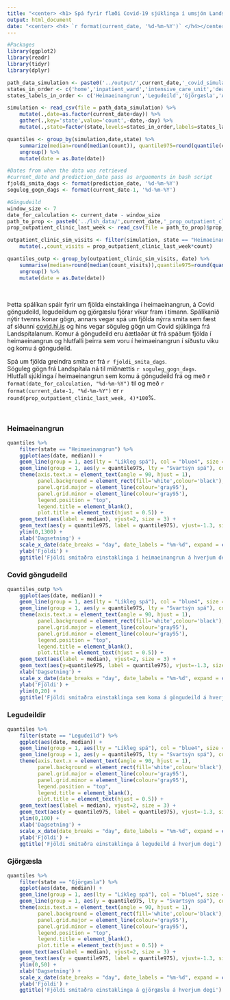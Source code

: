 ```yaml
---
title: "<center> <h1> Spá fyrir flæði Covid-19 sjúklinga í umsjón Landspítala </h1></center>"
output: html_document
date: "<center> <h4> `r format(current_date, '%d-%m-%Y')` </h4></center>"
---
```


```r
#Packages
library(ggplot2)
library(readr)
library(tidyr)
library(dplyr)
```

```r
path_data_simulation <- paste0('../output/',current_date,'_covid_simulation.csv')
states_in_order <- c('home','inpatient_ward','intensive_care_unit','death','recovered')
states_labels_in_order <- c('Heimaeinangrun','Legudeild','Gjörgæsla','Andlát','Batnað')

simulation <- read_csv(file = path_data_simulation) %>%
    mutate(.,date=as.factor(current_date+day)) %>%
    gather(.,key='state',value='count',-date,-day) %>%
    mutate(.,state=factor(state,levels=states_in_order,labels=states_labels_in_order))

quantiles <- group_by(simulation,date,state) %>% 
    summarize(median=round(median(count)), quantile975=round(quantile(count,probs=0.975))) %>%
    ungroup() %>%
    mutate(date = as.Date(date))

#Dates from when the data was retrieved
#current_date and prediction_date pass as arguements in bash script
fjoldi_smita_dags <- format(prediction_date, '%d-%m-%Y')
soguleg_gogn_dags <- format(current_date-1, '%d-%m-%Y')
```

```r
#Göngudeild
window_size <- 7
date_for_calculation <- current_date - window_size
path_to_prop <- paste0('../lsh_data/',current_date,'_prop_outpatient_clinic.csv')
prop_outpatient_clinic_last_week <- read_csv(file = path_to_prop)$prop_visits_last_week

outpatient_clinic_sim_visits <- filter(simulation, state == "Heimaeinangrun") %>%
    mutate(.,count_visits = prop_outpatient_clinic_last_week*count)

quantiles_outp <- group_by(outpatient_clinic_sim_visits, date) %>% 
    summarise(median=round(median(count_visits)),quantile975=round(quantile(count_visits,probs=0.975))) %>%
    ungroup() %>%
    mutate(date = as.Date(date))
```

$~$

Þetta spálíkan spáir fyrir um fjölda einstaklinga í heimaeinangrun, á Covid göngudeild, legudeildum og gjörgæslu fjórar vikur fram í tímann. Spálíkanið nýtir tvenns konar gögn, annars vegar spá um fjölda nýrra smita sem fæst af síðunni [covid.hi.is](https://www.covid.hi.is) og hins vegar söguleg gögn um Covid sjúklinga frá Landspítalanum.
Komur á göngudeild eru áætlaðar út frá spáðum fjölda í heimaeinangrun og hlutfalli þeirra sem voru í heimaeinangrun í síðustu viku og komu á göngudeild.

Spá um fjölda greindra smita er frá `r fjoldi_smita_dags`.<br />
Söguleg gögn frá Landspítala ná til miðnættis `r soguleg_gogn_dags`.<br />
Hlutfall sjúklinga í heimaeinangrun sem komu á göngudeild frá og með `r format(date_for_calculation, "%d-%m-%Y")` til og með `r format(current_date-1, "%d-%m-%Y")` er `r round(prop_outpatient_clinic_last_week, 4)*100`%.

$~$

### Heimaeinangrun

```r
quantiles %>%
    filter(state == "Heimaeinangrun") %>%
    ggplot(aes(date, median)) +
    geom_line(group = 1, aes(lty = "Líkleg spá"), col = "blue4", size = 1.1) +
    geom_line(group = 1, aes(y = quantile975, lty = "Svartsýn spá"), col = "blue4", size = 1.1) +
    theme(axis.text.x = element_text(angle = 90, hjust = 1),
          panel.background = element_rect(fill='white',colour='black'),
          panel.grid.major = element_line(colour='gray95'),
          panel.grid.minor = element_line(colour='gray95'),
          legend.position = "top",
          legend.title = element_blank(),
          plot.title = element_text(hjust = 0.5)) +
    geom_text(aes(label = median), vjust=2, size = 3) +
    geom_text(aes(y = quantile975, label = quantile975), vjust=-1.3, size = 3) +
    ylim(0,1300) +
    xlab('Dagsetning') + 
    scale_x_date(date_breaks = "day", date_labels = "%m-%d", expand = c(0,0.5)) +
    ylab('Fjöldi') +
    ggtitle('Fjöldi smitaðra einstaklinga í heimaeinangrun á hverjum degi')
```

### Covid göngudeild

```r
quantiles_outp %>%
    ggplot(aes(date, median)) +
    geom_line(group = 1, aes(lty = "Líkleg spá"), col = "blue4", size = 1.1) +
    geom_line(group = 1, aes(y = quantile975, lty = "Svartsýn spá"), col = "blue4", size = 1.1) +
    theme(axis.text.x = element_text(angle = 90, hjust = 1),
          panel.background = element_rect(fill='white',colour='black'),
          panel.grid.major = element_line(colour='gray95'),
          panel.grid.minor = element_line(colour='gray95'),
          legend.position = "top",
          legend.title = element_blank(),
          plot.title = element_text(hjust = 0.5)) +
    geom_text(aes(label = median), vjust=2, size = 3) +
    geom_text(aes(y=quantile975, label = quantile975), vjust=-1.3, size = 3) +
    xlab('Dagsetning') + 
    scale_x_date(date_breaks = "day", date_labels = "%m-%d", expand = c(0,0.5)) +
    ylab('Fjöldi') +
    ylim(0,20) +
    ggtitle('Fjöldi smitaðra einstaklinga sem koma á göngudeild á hverjum degi')
```

### Legudeildir

```r
quantiles %>%
    filter(state == "Legudeild") %>%
    ggplot(aes(date, median)) +
    geom_line(group = 1, aes(lty = "Líkleg spá"), col = "blue4", size = 1.1) +
    geom_line(group = 1, aes(y = quantile975, lty = "Svartsýn spá"), col = "blue4", size = 1.1) +
    theme(axis.text.x = element_text(angle = 90, hjust = 1),
          panel.background = element_rect(fill='white',colour='black'),
          panel.grid.major = element_line(colour='gray95'),
          panel.grid.minor = element_line(colour='gray95'),
          legend.position = "top",
          legend.title = element_blank(),
          plot.title = element_text(hjust = 0.5)) +
    geom_text(aes(label = median), vjust=2, size = 3) +
    geom_text(aes(y = quantile975, label = quantile975), vjust=-1.3, size = 3) +
    ylim(0,100) +
    xlab('Dagsetning') + 
    scale_x_date(date_breaks = "day", date_labels = "%m-%d", expand = c(0,0.5)) +
    ylab('Fjöldi') +
    ggtitle('Fjöldi smitaðra einstaklinga á legudeild á hverjum degi')
```

### Gjörgæsla

```r
quantiles %>%
    filter(state == "Gjörgæsla") %>%
    ggplot(aes(date, median)) +
    geom_line(group = 1, aes(lty = "Líkleg spá"), col = "blue4", size = 1.1) +
    geom_line(group = 1, aes(y = quantile975, lty = "Svartsýn spá"), col = "blue4", size = 1.1) +
    theme(axis.text.x = element_text(angle = 90, hjust = 1),
          panel.background = element_rect(fill='white',colour='black'),
          panel.grid.major = element_line(colour='gray95'),
          panel.grid.minor = element_line(colour='gray95'),
          legend.position = "top",
          legend.title = element_blank(),
          plot.title = element_text(hjust = 0.5)) +
    geom_text(aes(label = median), vjust=2, size = 3) +
    geom_text(aes(y = quantile975, label = quantile975), vjust=-1.3, size = 3) +
    ylim(0,50) +
    xlab('Dagsetning') + 
    scale_x_date(date_breaks = "day", date_labels = "%m-%d", expand = c(0,0.5)) +
    ylab('Fjöldi') +
    ggtitle('Fjöldi smitaðra einstaklinga á gjörgæslu á hverjum degi')
```

$~$
